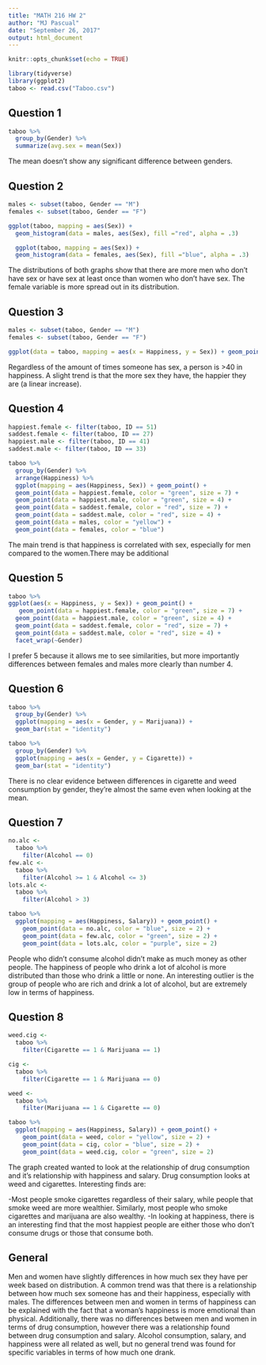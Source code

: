```yaml
---
title: "MATH 216 HW 2"
author: "MJ Pascual"
date: "September 26, 2017"
output: html_document
---
```


```r
knitr::opts_chunk$set(echo = TRUE)
```

```r
library(tidyverse)
library(ggplot2)
taboo <- read.csv("Taboo.csv")
```

## Question 1
 
```r
taboo %>%
  group_by(Gender) %>%
  summarize(avg.sex = mean(Sex)) 
```

The mean doesn't show any significant difference between genders.

## Question 2
```r
males <- subset(taboo, Gender == "M")
females <- subset(taboo, Gender == "F")

ggplot(taboo, mapping = aes(Sex)) +
  geom_histogram(data = males, aes(Sex), fill ="red", alpha = .3) 

  ggplot(taboo, mapping = aes(Sex)) +
  geom_histogram(data = females, aes(Sex), fill ="blue", alpha = .3)
```

The distributions of both graphs show that there are more men who don't have sex or have sex at least once than women who don't have sex. The female variable is more spread out in its distribution. 

## Question 3
```r
males <- subset(taboo, Gender == "M")
females <- subset(taboo, Gender == "F")

ggplot(data = taboo, mapping = aes(x = Happiness, y = Sex)) + geom_point() 
```

Regardless of the amount of times someone has sex, a person is >40 in happiness. A slight trend is that the more sex they have, the happier they are (a linear increase).

## Question 4

```r
happiest.female <- filter(taboo, ID == 51)
saddest.female <- filter(taboo, ID == 27)
happiest.male <- filter(taboo, ID == 41)
saddest.male <- filter(taboo, ID == 33)

taboo %>%
  group_by(Gender) %>%
  arrange(Happiness) %>%
  ggplot(mapping = aes(Happiness, Sex)) + geom_point() + 
  geom_point(data = happiest.female, color = "green", size = 7) +
  geom_point(data = happiest.male, color = "green", size = 4) +
  geom_point(data = saddest.female, color = "red", size = 7) +
  geom_point(data = saddest.male, color = "red", size = 4) +
  geom_point(data = males, color = "yellow") +
  geom_point(data = females, color = "blue")

```

The main trend is that happiness is correlated with sex, especially for men compared to the women.There may be additional

## Question 5
```r
taboo %>%
ggplot(aes(x = Happiness, y = Sex)) + geom_point() +
   geom_point(data = happiest.female, color = "green", size = 7) +
  geom_point(data = happiest.male, color = "green", size = 4) +
  geom_point(data = saddest.female, color = "red", size = 7) +
  geom_point(data = saddest.male, color = "red", size = 4) +
  facet_wrap(~Gender)
```

I prefer 5 because it allows me to see similarities, but more importantly differences between females and males more clearly than number 4.

## Question 6

```r
taboo %>%
  group_by(Gender) %>%
  ggplot(mapping = aes(x = Gender, y = Marijuana)) + 
  geom_bar(stat = "identity")

taboo %>%
  group_by(Gender) %>%
  ggplot(mapping = aes(x = Gender, y = Cigarette)) + 
  geom_bar(stat = "identity")


```
There is no clear evidence between differences in cigarette and weed consumption by gender, they're almost the same even when looking at the mean.


## Question 7
```r
no.alc <-  
  taboo %>%
    filter(Alcohol == 0)
few.alc <- 
  taboo %>% 
    filter(Alcohol >= 1 & Alcohol <= 3)
lots.alc <- 
  taboo %>%
    filter(Alcohol > 3)

taboo %>% 
  ggplot(mapping = aes(Happiness, Salary)) + geom_point() + 
    geom_point(data = no.alc, color = "blue", size = 2) +
    geom_point(data = few.alc, color = "green", size = 2) +
    geom_point(data = lots.alc, color = "purple", size = 2)
```

People who didn't consume alcohol didn't make as much money as other people. The happiness of people who drink a lot of alcohol is more distributed than those who drink a little or none. An interesting outlier is the group of people who are rich and drink a lot of alcohol, but are extremely low in terms of happiness.

## Question 8

```r
weed.cig <-  
  taboo %>%
    filter(Cigarette == 1 & Marijuana == 1)

cig <- 
  taboo %>% 
    filter(Cigarette == 1 & Marijuana == 0)

weed <- 
  taboo %>%
    filter(Marijuana == 1 & Cigarette == 0)

taboo %>% 
  ggplot(mapping = aes(Happiness, Salary)) + geom_point() + 
    geom_point(data = weed, color = "yellow", size = 2) +
    geom_point(data = cig, color = "blue", size = 2) +
    geom_point(data = weed.cig, color = "green", size = 2) 
```

The graph created wanted to look at the relationship of drug consumption and it's relationship with happiness and salary. Drug consumption looks at weed and cigarettes. Interesting finds are:

-Most people smoke cigarettes regardless of their salary, while people that smoke weed are more wealthier. Similarly, most people who smoke cigarettes and marijuana are also wealthy.
-In looking at happiness, there is an interesting find that the most happiest people are either those who don't consume drugs or those that consume both.

## General 
Men and women have slightly differences in how much sex they have per week based on distribution. A common trend was that there is a relationship between how much sex someone has and their happiness, especially with males. The differences between men and women in terms of happiness can be explained with the fact that a woman's happiness is more emotional than physical. Additionally, there was no differences between men and women in terms of drug consumption, however there was a relationship found between drug consumption and salary. Alcohol consumption, salary, and happiness were all related as well, but no general trend was found for specific variables in terms of how much one drank. 
